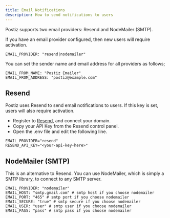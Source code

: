 ```yaml
---
title: Email Notifications
description: How to send notifications to users
---
```


Postiz supports two email providers: Resend and NodeMailer (SMTP).

If you have an email provider configured, then new users will require activation.

```env
EMAIL_PROVIDER: "resend|nodemailer"
```

You can set the sender name and email address for all providers as follows;

```env
EMAIL_FROM_NAME: "Postiz Emailer"
EMAIL_FROM_ADDRESS: "postiz@example.com"
```

## Resend

Postiz uses Resend to send email notifications to users. If this key is set, users
will also require activation.

* Register to [Resend](https://resend.com), and connect your domain.
* Copy your API Key from the Resend control panel.
* Open the .env file and edit the following line.

```env
EMAIL_PROVIDER="resend"
RESEND_API_KEY="<your-api-key-here>"
```

## NodeMailer (SMTP)

This is an alternative to Resend. You can use NodeMailer, which is simply a SMTP library, to connect to any SMTP server.

```env
EMAIL_PROVIDER: "nodemailer"
EMAIL_HOST: "smtp.gmail.com" # smtp host if you choose nodemailer
EMAIL_PORT: "465" # smtp port if you choose nodemailer
EMAIL_SECURE: "true" # smtp secure if you choose nodemailer
EMAIL_USER: "user" # smtp user if you choose nodemailer
EMAIL_PASS: "pass" # smtp pass if you choose nodemailer
```

